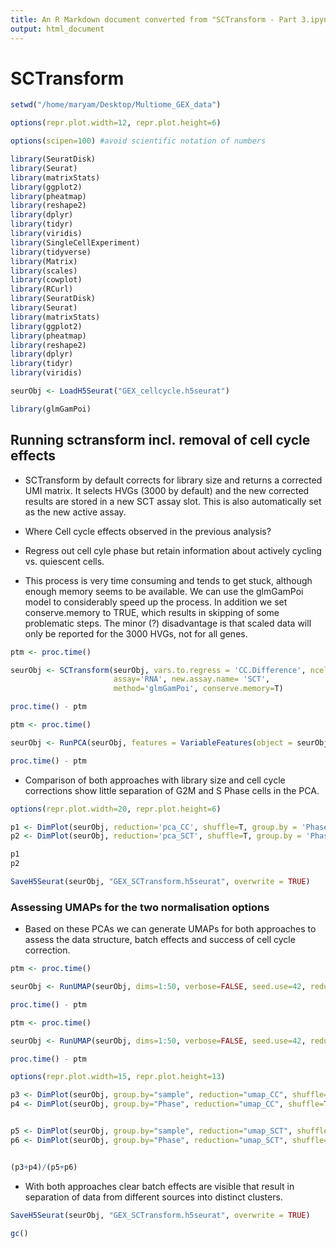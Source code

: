 ```yaml
---
title: An R Markdown document converted from "SCTransform - Part 3.ipynb"
output: html_document
---
```


# SCTransform

```r
setwd("/home/maryam/Desktop/Multiome_GEX_data")

options(repr.plot.width=12, repr.plot.height=6)

options(scipen=100) #avoid scientific notation of numbers

library(SeuratDisk)
library(Seurat)
library(matrixStats)
library(ggplot2)
library(pheatmap)
library(reshape2)
library(dplyr)
library(tidyr)
library(viridis)
library(SingleCellExperiment)
library(tidyverse)
library(Matrix)
library(scales)
library(cowplot)
library(RCurl)
library(SeuratDisk)
library(Seurat)
library(matrixStats)
library(ggplot2)
library(pheatmap)
library(reshape2)
library(dplyr)
library(tidyr)
library(viridis)
```

```r
seurObj <- LoadH5Seurat("GEX_cellcycle.h5seurat")
```

```r
library(glmGamPoi)
```

## Running sctransform incl. removal of cell cycle effects

  - SCTransform by default corrects for library size and returns a corrected UMI matrix. It selects HVGs (3000 by default) and the new corrected results are stored in a new SCT assay slot. This is also automatically set as the new active assay.

  - Where Cell cycle effects observed in the previous analysis? 
  - Regress out cell cyle phase but retain information about actively cycling vs. quiescent cells.
  
  - This process is very time consuming and tends to get stuck, although enough memory seems to be available. We can use the glmGamPoi model to considerably speed up the process. In addition we set conserve.memory to TRUE, which results in skipping of some problematic steps. The minor (?) disadvantage is that scaled data will only be reported for the 3000 HVGs, not for all genes.


```r
ptm <- proc.time()

seurObj <- SCTransform(seurObj, vars.to.regress = 'CC.Difference', ncells=5000,
                       assay='RNA', new.assay.name= 'SCT',
                       method='glmGamPoi', conserve.memory=T)

proc.time() - ptm
```

```r
ptm <- proc.time()

seurObj <- RunPCA(seurObj, features = VariableFeatures(object = seurObj), assay='SCT', reduction.name='pca_SCT') #RunPCA automatically operates on the scale.data slot

proc.time() - ptm
```

  - Comparison of both approaches with library size and cell cycle corrections show little separation of G2M and S Phase cells in the PCA.

```r
options(repr.plot.width=20, repr.plot.height=6)

p1 <- DimPlot(seurObj, reduction='pca_CC', shuffle=T, group.by = 'Phase', split.by='sample') + labs(title='LogNorm with cell cycle correction')
p2 <- DimPlot(seurObj, reduction='pca_SCT', shuffle=T, group.by = 'Phase', split.by='sample') + labs(title='SCTransform with cell cycle correction')

p1
p2
```

```r
SaveH5Seurat(seurObj, "GEX_SCTransform.h5seurat", overwrite = TRUE)
```

### Assessing UMAPs for the two normalisation options

  - Based on these PCAs we can generate UMAPs for both approaches to assess the data structure, batch effects and success of cell cycle correction.

```r
ptm <- proc.time()

seurObj <- RunUMAP(seurObj, dims=1:50, verbose=FALSE, seed.use=42, reduction='pca_CC', n.neighbors=30, reduction.name = 'umap_CC')

proc.time() - ptm
```

```r
ptm <- proc.time()

seurObj <- RunUMAP(seurObj, dims=1:50, verbose=FALSE, seed.use=42, reduction='pca_SCT', n.neighbors=30, reduction.name = 'umap_SCT')

proc.time() - ptm
```

```r
options(repr.plot.width=15, repr.plot.height=13)

p3 <- DimPlot(seurObj, group.by="sample", reduction="umap_CC", shuffle=T)+labs(title='UMAP based on LogNorm')
p4 <- DimPlot(seurObj, group.by="Phase", reduction="umap_CC", shuffle=T)+labs(title='UMAP based on LogNorm')


p5 <- DimPlot(seurObj, group.by="sample", reduction="umap_SCT", shuffle=T)+labs(title='UMAP based on SCTransform')
p6 <- DimPlot(seurObj, group.by="Phase", reduction="umap_SCT", shuffle=T)+labs(title='UMAP based on SCTransform')


(p3+p4)/(p5+p6)
```

  - With both approaches clear batch effects are visible that result in separation of data from different sources into distinct clusters. 

```r
SaveH5Seurat(seurObj, "GEX_SCTransform.h5seurat", overwrite = TRUE)
```

```r
gc()
```

